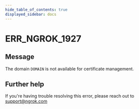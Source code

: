 ```yaml
---
hide_table_of_contents: true
displayed_sidebar: docs
---
```



# ERR_NGROK_1927

## Message

The domain `DOMAIN` is not available for certificate management.

<ErrorDetails error="err_ngrok_1927" />

## Further help

If you're having trouble resolving this error, please reach out to [support@ngrok.com](mailto:support@ngrok.com?subject=Help%20with%20ERR_NGROK_1927)
